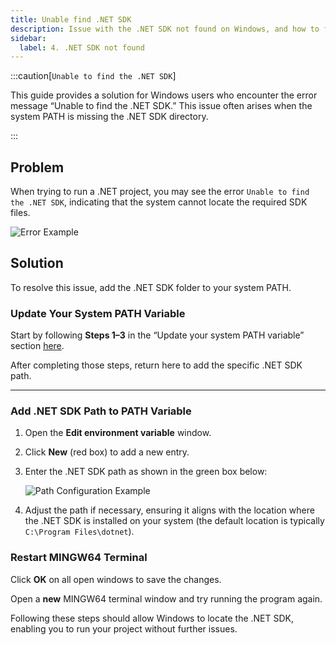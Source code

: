 ---
title: Unable find .NET SDK
description: Issue with the .NET SDK not found on Windows, and how to fix it.
sidebar:
  label: 4. .NET SDK not found
---


:::caution[`Unable to find the .NET SDK`]

This guide provides a solution for Windows users who encounter the error message “Unable to find the .NET SDK.” This issue often arises when the system PATH is missing the .NET SDK directory.

:::

## Problem

When trying to run a .NET project, you may see the error `Unable to find the .NET SDK`, indicating that the system cannot locate the required SDK files.

![Error Example](https://i.imgur.com/sjzZGQa.png)

## Solution

To resolve this issue, add the .NET SDK folder to your system PATH.

### Update Your System PATH Variable

Start by following **Steps 1–3** in the “Update your system PATH variable” section [here](/troubleshoot/windows-msys2/win-issue-7).

After completing those steps, return here to add the specific .NET SDK path.

---

### Add .NET SDK Path to PATH Variable

<Steps>

1. Open the **Edit environment variable** window.
2. Click **New** (red box) to add a new entry.
3. Enter the .NET SDK path as shown in the green box below:

    ![Path Configuration Example](https://i.imgur.com/T6wIBWt.png)

4. Adjust the path if necessary, ensuring it aligns with the location where the .NET SDK is installed on your system (the default location is typically `C:\Program Files\dotnet`).

</Steps>

### Restart MINGW64 Terminal

Click **OK** on all open windows to save the changes.

Open a **new** MINGW64 terminal window and try running the program again.

Following these steps should allow Windows to locate the .NET SDK, enabling you to run your project without further issues.
